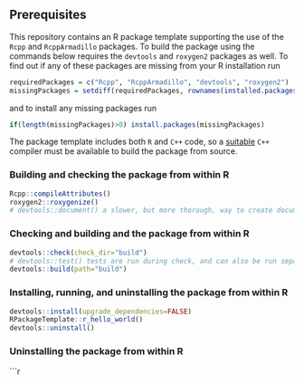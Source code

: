 ## Prerequisites ##

This repository contains an R package template supporting the use of the
`Rcpp` and `RcppArmadillo` packages. To build the package using the commands
below requires the `devtools` and `roxygen2` packages as well. To find
out if any of these packages are missing from your R installation run

```r
requiredPackages = c("Rcpp", "RcppArmadillo", "devtools", "roxygen2")
missingPackages = setdiff(requiredPackages, rownames(installed.packages()))
```

and to install any missing packages run 

```r
if(length(missingPackages)>0) install.packages(missingPackages)
```

 The package template includes both `R` and
`C++` code, so a
[suitable](https://cran.r-project.org/doc/manuals/r-release/R-admin.html) `C++`
compiler must be available to build the package from source.


### Building and checking the package from within R
```r
Rcpp::compileAttributes()
roxygen2::roxygenize()
# devtools::document() a slower, but more thorough, way to create documentation.
```

### Checking and building and the package from within R
```r
devtools::check(check_dir="build")
# devtools::test() tests are run during check, and can also be run separately.
devtools::build(path="build")
```

### Installing, running, and uninstalling the package from within R
```r
devtools::install(upgrade_dependencies=FALSE)
RPackageTemplate::r_hello_world()
devtools::uninstall()
```

### Uninstalling the package from within R
```r